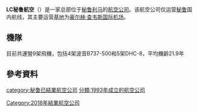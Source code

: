 {{unreferenced|time=2016-09-25T10:38:53+00:00}}
{{Infobox Airline
|airline        = LC秘鲁航空 <br> LC Perú
|logo           = Logo LC Peru.png
|logo_size      = 250
|fleet_size     = 13
|destinations   = 16
|IATA           = W4
|ICAO           = LCB
|callsign       = BUSRE
|aoc            = LY0F915F
|parent         =
|company_slogan =Nuestra Aerolínea (这是我们的航空公司！)
|founded        = 1993年（成立之初名为LC Busre）
|ceased        = 2018年12月12日
|headquarters   = {{PER}}[[利马|利马]]
|key_people     = Carlos Carmona A. ([[general_manager|general manager]])
|hubs           = {{PER}}[[豪尔赫·查韦斯国际机场|豪尔赫·查韦斯国际机场]]
|focus_cities   =
|frequent_flyer =
|lounge         =
|alliance       =
|website        = www.lcperu.pe|http://www.lcperu.pe
}}
'''LC秘鲁航空'''（{{lang-en|'''LC Perú'''}}）是一家总部位于[[秘鲁|秘鲁]][[利马|利马]]的[[航空公司|航空公司]]。该航空公司仅运营[[秘鲁|秘鲁]]国内航线，其主要运营[[基地|基地]]为[[豪尔赫·查韦斯国际机场|豪尔赫·查韦斯国际机场]]。

==機隊==
目前共運營9架飛機，包括4架波音B737-500和5架DHC-8，平均機齡21.9年

==參考資料==
[[category:秘鲁已結業航空公司|category:秘鲁已結業航空公司]]
[[分類:1993年成立的航空公司|分類:1993年成立的航空公司]]
[[Category:2018年結業航空公司|Category:2018年結業航空公司]]